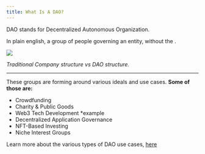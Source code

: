 ```yaml
---
title: What Is A DAO?
---
```


DAO stands for Decentralized Autonomous Organization.

In plain english, a group of people governing an entity, without the <Nutshell children="traditional hierarchical structure" glossaryEntry="content/glossary/CH3-traditional-hierarchical-structure.mdx" />.

![](/assets/11.jpg)

*Traditional Company structure vs DAO structure.*

***

These groups are forming around various ideals and use cases. **Some of those are:**

* Crowdfunding
* Charity & Public Goods
* Web3 Tech Development \*example
* Decentralized Application Governance
* NFT-Based Investing
* Niche Interest Groups

Learn more about the various types of DAO use cases, [here](https://101blockchains.com/types-of-dao)
